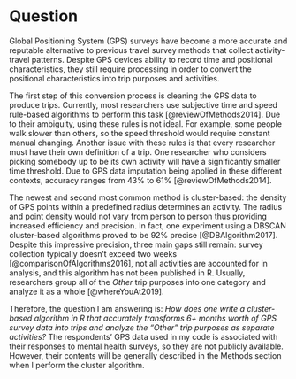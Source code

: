 # Question

Global Positioning System (GPS) surveys have become a more accurate and reputable alternative to previous travel survey methods that collect activity-travel patterns. Despite GPS devices ability to record time and positional characteristics, they still require processing in order to convert the positional characteristics into trip purposes and activities. 

The first step of this conversion process is cleaning the GPS data to produce trips. Currently, most researchers use subjective time and speed rule-based algorithms to perform this task [@reviewOfMethods2014]. Due to their ambiguity, using these rules is not ideal. For example, some people walk slower than others, so the speed threshold would require constant manual changing. Another issue with these rules is that every researcher must have their own definition of a trip. One researcher who considers picking somebody up to be its own activity will have a significantly smaller time threshold. Due to GPS data imputation being applied in these different contexts, accuracy ranges from 43% to 61% [@reviewOfMethods2014]. 

The newest and second most common method is cluster-based: the density of GPS points within a predefined radius determines an activity. The radius and point density would not vary from person to person thus providing increased efficiency and precision. In fact, one experiment using a DBSCAN cluster-based algorithms proved to be 92% precise [@DBAlgorithm2017]. Despite this impressive precision, three main gaps still remain: survey collection typically doesn't exceed two weeks [@comparisonOfAlgorithms2016], not all activities are accounted for in analysis, and this algorithm has not been published in R. Usually, researchers group all of the *Other* trip purposes into one category and analyze it as a whole [@whereYouAt2019].

Therefore, the question I am answering is: *How does one write a cluster-based algorithm in R that accurately transforms 6+ months worth of GPS survey data into trips and analyze the "Other" trip purposes as separate activities?* The respondents' GPS data used in my code is associated with their responses to mental health surveys, so they are not publicly available. However, their contents will be generally described in the Methods section when I perform the cluster algorithm.

